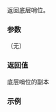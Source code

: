{{cpp/ranges/take_while_view/sentinel/title | base}}
{{cpp/ranges/take_while_view/navbar}}

{{ddcl | since=c++20 |
constexpr ranges::sentinel_t&lt;Base&gt; base() const;
}}

返回底层哨位。

===参数===
（无）

===返回值===
底层哨位的副本

===示例===
{{example
| code=
| output=
}}

{{langlinks|en|es|ja|ru}}